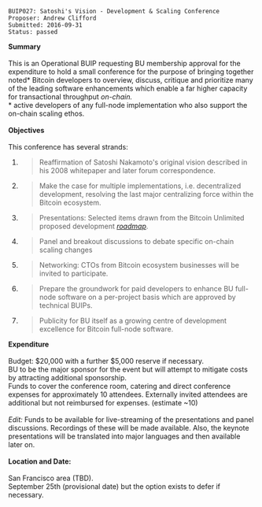 <pre>
BUIP027: Satoshi's Vision - Development & Scaling Conference
Proposer: Andrew Clifford
Submitted: 2016-09-31
Status: passed
</pre>
'''Summary'''<br />
<br />
This is an Operational BUIP requesting BU membership approval for the expenditure to hold a small conference for the purpose of bringing together noted* Bitcoin developers to overview, discuss, critique and prioritize many of the leading software enhancements which enable a far higher capacity for transactional throughput ''on-chain.''<br />
* active developers of any full-node implementation who also support the on-chain scaling ethos.<br />
<br />
'''Objectives'''<br />
<br />
This conference has several strands:

<ol style="list-style-type: decimal;">
<li><blockquote><p>Reaffirmation of Satoshi Nakamoto's original vision described in his 2008 whitepaper and later forum correspondence.</p></blockquote></li>
<li><blockquote><p>Make the case for multiple implementations, i.e. decentralized development, resolving the last major centralizing force within the Bitcoin ecosystem.</p></blockquote></li>
<li><blockquote><p>Presentations: Selected items drawn from the Bitcoin Unlimited proposed development [https://bitco.in/forum/threads/bitcoin-unlimited-proposed-development-roadmap.1401/ ''roadmap''].</p></blockquote></li>
<li><blockquote><p>Panel and breakout discussions to debate specific on-chain scaling changes</p></blockquote></li>
<li><blockquote><p>Networking: CTOs from Bitcoin ecosystem businesses will be invited to participate.</p></blockquote></li>
<li><blockquote><p>Prepare the groundwork for paid developers to enhance BU full-node software on a per-project basis which are approved by technical BUIPs.</p></blockquote></li>
<li><blockquote><p>Publicity for BU itself as a growing centre of development excellence for Bitcoin full-node software.</p></blockquote></li></ol>

'''Expenditure'''<br />
<br />
Budget: $20,000 with a further $5,000 reserve if necessary.<br />
BU to be the major sponsor for the event but will attempt to mitigate costs by attracting additional sponsorship.<br />
Funds to cover the conference room, catering and direct conference expenses for approximately 10 attendees. Externally invited attendees are additional but not reimbursed for expenses. (estimate ~10)<br />
<br />
''Edit:'' Funds to be available for live-streaming of the presentations and panel discussions. Recordings of these will be made available. Also, the keynote presentations will be translated into major languages and then available later on.<br />
<br />
'''Location and Date:'''<br />
<br />
San Francisco area (TBD).<br />
September 25th (provisional date) but the option exists to defer if necessary.

